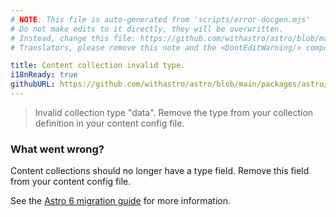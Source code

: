 ```yaml
---
# NOTE: This file is auto-generated from 'scripts/error-docgen.mjs'
# Do not make edits to it directly, they will be overwritten.
# Instead, change this file: https://github.com/withastro/astro/blob/main/packages/astro/src/core/errors/errors-data.ts
# Translators, please remove this note and the <DontEditWarning/> component.

title: Content collection invalid type.
i18nReady: true
githubURL: https://github.com/withastro/astro/blob/main/packages/astro/src/core/errors/errors-data.ts
---
```



<DontEditWarning />


> Invalid collection type "data". Remove the type from your collection definition in your content config file.

### What went wrong?

Content collections should no longer have a type field. Remove this field from your content config file.

See the [Astro 6 migration guide](/en/guides/upgrade-to/v6/#removed-legacy-content-collections) for more information.